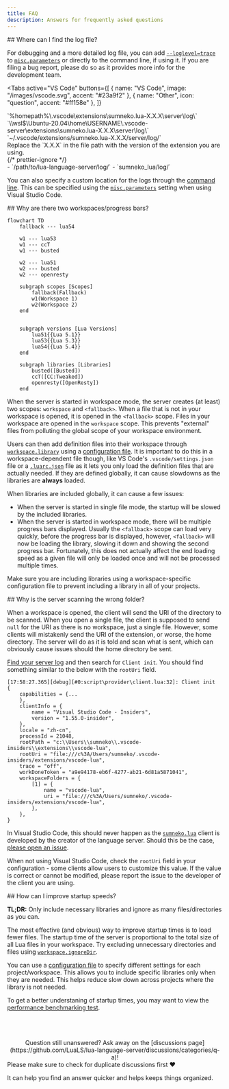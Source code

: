 ```yaml
---
title: FAQ
description: Answers for frequently asked questions
---
```



<AccordionGroup>
  <Accordion>
  <span slot="summary">
  ## Where can I find the log file?
  </span>

For debugging and a more detailed log file, you can add [`--loglevel=trace`](/wiki/usage#--loglevel) to [`misc.parameters`](/wiki/settings#miscparameters) or directly to the command line, if using it. If you are filing a bug report, please do so as it provides more info for the development team.

<Tabs
  active="VS Code"
  buttons={[
    { name: "VS Code", image: "/images/vscode.svg", accent: "#23a9f2" },
    { name: "Other", icon: "question", accent: "#ff158e" },
  ]}
>
  <div data-tab="VS Code">
    <Tabs
      active="Windows"
      buttons={[
        { name: "Windows", image: "/images/windows.svg", accent: "#23a9f2" },
        { name: "WSL", image: "/images/wsl.svg", accent: "#ffffff" },
        { name: "Linux/MacOS", image: "/images/linux.svg", accent: "#ffff00" },
      ]}
    >
      <div data-tab="Windows">
        `%homepath%\.vscode\extensions\sumneko.lua-X.X.X\server\log\`
      </div>
      <div data-tab="WSL">
        `\\wsl$\Ubuntu-20.04\home\USERNAME\.vscode-server\extensions\sumneko.lua-X.X.X\server\log\`
      </div>
      <div data-tab="Linux/MacOS">
        `~/.vscode/extensions/sumneko.lua-X.X.X/server/log/`
      </div>
    </Tabs>
    Replace the `X.X.X` in the file path with the version of the extension you are
    using.
  </div>
  {/* prettier-ignore */}
  <div data-tab="Other">
      - `/path/to/lua-language-server/log/`
      - `sumneko_lua/log/`
    </div>
</Tabs>

You can also specify a custom location for the logs through the [command line](/wiki/usage#--logpath). This can be specified using the [`misc.parameters`](/wiki/settings#miscparameters) setting when using Visual Studio Code.

  </Accordion>

  <Accordion>
    <span slot="summary">
    ## Why are there two workspaces/progress bars?
    </span>

```mermaid
flowchart TD
    fallback --- lua54

    w1 --- lua53
    w1 --- ccT
    w1 --- busted

    w2 --- lua51
    w2 --- busted
    w2 --- openresty

    subgraph scopes [Scopes]
        fallback(Fallback)
        w1(Workspace 1)
        w2(Workspace 2)
    end


    subgraph versions [Lua Versions]
        lua51{{Lua 5.1}}
        lua53{{Lua 5.3}}
        lua54{{Lua 5.4}}
    end

    subgraph libraries [Libraries]
        busted([Busted])
        ccT([CC:Tweaked])
        openresty([OpenResty])
    end
```

When the server is started in workspace mode, the server creates (at least) two scopes: `workspace` and `<fallback>`. When a file that is not in your workspace is opened, it is opened in the `<fallback>` scope. Files in your workspace are opened in the `workspace` scope. This prevents "external" files from polluting the global scope of your workspace environment.

Users can then add definition files into their workspace through [`workspace.library`](/wiki/settings#workspacelibrary) using a [configuration file](/wiki/configuration#configuration-file). It is important to do this in a workspace-dependent file though, like VS Code's `.vscode/settings.json` file or a [`.luarc.json`](/wiki/configuration#luarcjson-file) file as it lets you only load the definition files that are actually needed. If they are defined globally, it can cause slowdowns as the libraries are **always** loaded.

When libraries are included globally, it can cause a few issues:

- When the server is started in single file mode, the startup will be slowed by the included libraries.
- When the server is started in workspace mode, there will be multiple progress bars displayed. Usually the `<fallback>` scope can load very quickly, before the progress bar is displayed, however, `<fallback>` will now be loading the library, slowing it down and showing the second progress bar. Fortunately, this does not actually affect the end loading speed as a given file will only be loaded once and will not be processed multiple times.

Make sure you are including libraries using a workspace-specific configuration file to prevent including a library in all of your projects.

  </Accordion>

  <Accordion>
      <span slot="summary">
    ## Why is the server scanning the wrong folder?
    </span>

When a workspace is opened, the client will send the URI of the directory to be scanned. When you open a single file, the client is supposed to send `null` for the URI as there is no workspace, just a single file. However, some clients will mistakenly send the URI of the extension, or worse, the home directory. The server will do as it is told and scan what is sent, which can obviously cause issues should the home directory be sent.

[Find your server log](#where-can-i-find-the-log-file) and then search for `Client init`. You should find something similar to the below with the `rootUri` field.

```plaintext
[17:58:27.365][debug][#0:script\provider\client.lua:32]: Client init	{
    capabilities = {...
    },
    clientInfo = {
        name = "Visual Studio Code - Insiders",
        version = "1.55.0-insider",
    },
    locale = "zh-cn",
    processId = 21048,
    rootPath = "c:\\Users\\sumneko\\.vscode-insiders\\extensions\\vscode-lua",
    rootUri = "file:///c%3A/Users/sumneko/.vscode-insiders/extensions/vscode-lua",
    trace = "off",
    workDoneToken = "a9e94178-eb6f-4277-ab21-6d81a5871041",
    workspaceFolders = {
        [1] = {
            name = "vscode-lua",
            uri = "file:///c%3A/Users/sumneko/.vscode-insiders/extensions/vscode-lua",
        },
    },
}
```

In Visual Studio Code, this should never happen as the [`sumneko.lua`](https://marketplace.visualstudio.com/items?itemName=sumneko.lua) client is developed by the creator of the language server. Should this be the case, [please open an issue](https://github.com/LuaLS/lua-language-server/issues/new?title=rootUri%20is%20incorrect%20in%20VS%20Code%20extension).

When not using Visual Studio Code, check the `rootUri` field in your configuration - some clients allow users to customize this value. If the value is correct or cannot be modified, please report the issue to the developer of the client you are using.

  </Accordion>

  <Accordion>
      <span slot="summary">
      ## How can I improve startup speeds?
      </span>

**TL;DR:** Only include necessary libraries and ignore as many files/directories as you can.

The most effective (and obvious) way to improve startup times is to load fewer files. The startup time of the server is proportional to the total size of all Lua files in your workspace. Try excluding unnecessary directories and files using [`workspace.ignoreDir`](/wiki/settings#workspaceignoredir).

You can use a [configuration file](/wiki/configuration#configuration-file) to specify different settings for each project/workspace. This allows you to include specific libraries only when they are needed. This helps reduce slow down across projects where the library is not needed.

To get a better understaning of startup times, you may want to view the [performance benchmarking test](/wiki/performance).

  </Accordion>
</AccordionGroup>

<br />
<br />
<br />

<div align="center">
  Question still unanswered? Ask away on the [discussions
  page](https://github.com/LuaLS/lua-language-server/discussions/categories/q-a)!
</div>

<Remark type="note" display="inline">
Please make sure to check for duplicate discussions first ❤️

It can help you find an answer quicker and helps keeps things organized.

</Remark>

